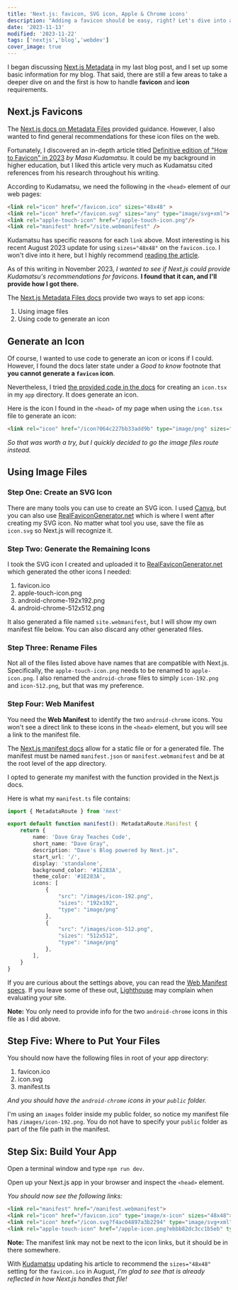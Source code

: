 ```yaml
---
title: 'Next.js: favicon, SVG icon, Apple & Chrome icons'
description: "Adding a favicon should be easy, right? Let's dive into adding favicons in Next.js."
date: '2023-11-13'
modified: '2023-11-22'
tags: ['nextjs','blog','webdev']
cover_image: true
---
```


I began discussing [Next.js Metadata](https://www.davegray.codes/posts/nextjs-ordering-merging-metadata) in my last blog post, and I set up some basic information for my blog. That said, there are still a few areas to take a deeper dive on and the first is how to handle **favicon** and **icon** requirements.

## Next.js Favicons

The [Next.js docs on Metadata Files](https://nextjs.org/docs/app/api-reference/file-conventions/metadata/app-icons) provided guidance. However, I also wanted to find general recommendations for these icon files on the web.

Fortunately, I discovered an in-depth article titled [Definitive edition of "How to Favicon" in 2023](https://dev.to/masakudamatsu/favicon-nightmare-how-to-maintain-sanity-3al7) _by Masa Kudamatsu._ It could be my background in higher education, but I liked this article very much as Kudamatsu cited references from his research throughout his writing. 

According to Kudamatsu, we need the following in the `<head>` element of our web pages:

```html
<link rel="icon" href="/favicon.ico" sizes="48x48" >
<link rel="icon" href="/favicon.svg" sizes="any" type="image/svg+xml">
<link rel="apple-touch-icon" href="/apple-touch-icon.png"/>
<link rel="manifest" href="/site.webmanifest" />
```
Kudamatsu has specific reasons for each `link` above. Most interesting is his recent August 2023 update for using `sizes="48x48"` on the `favicon.ico`. I won't dive into it here, but I highly recommend [reading the article](https://dev.to/masakudamatsu/favicon-nightmare-how-to-maintain-sanity-3al7).

As of this writing in November 2023, _I wanted to see if Next.js could provide Kudamatsu's recommendations for favicons._ **I found that it can, and I'll provide how I got there.** 

The [Next.js Metadata Files docs](https://nextjs.org/docs/app/api-reference/file-conventions/metadata/app-icons) provide two ways to set app icons: 
1. Using image files
2. Using code to generate an icon

## Generate an Icon

Of course, I wanted to use code to generate an icon or icons if I could. However, I found the docs later state under a _Good to know_ footnote that **you cannot generate a `favicon` icon**.

Nevertheless, I tried [the provided code in the docs](https://nextjs.org/docs/app/api-reference/file-conventions/metadata/app-icons#generate-icons-using-code-js-ts-tsx) for creating an `icon.tsx` in my `app` directory. It does generate an icon. 

Here is the icon I found in the `<head>` of my page when using the `icon.tsx` file to generate an icon: 

```html 
<link rel="icon" href="/icon?064c227bb33add9b" type="image/png" sizes="32x32">
```
_So that was worth a try, but I quickly decided to go the image files route instead._

## Using Image Files 

### Step One: Create an SVG Icon

There are many tools you can use to create an SVG icon. I used [Canva](https://www.canva.com/), but you can also use [RealFaviconGenerator.net](https://realfavicongenerator.net/) which is where I went after creating my SVG icon. No matter what tool you use, save the file as `icon.svg` so Next.js will recognize it.

### Step Two: Generate the Remaining Icons 

I took the SVG icon I created and uploaded it to [RealFaviconGenerator.net](https://realfavicongenerator.net/) which generated the other icons I needed: 

1. favicon.ico 
2. apple-touch-icon.png 
3. android-chrome-192x192.png 
4. android-chrome-512x512.png

It also generated a file named `site.webmanifest`, but I will show my own manifest file below. You can also discard any other generated files.

### Step Three: Rename Files 

Not all of the files listed above have names that are compatible with Next.js. Specifically, the `apple-touch-icon.png` needs to be renamed to `apple-icon.png`. I also renamed the `android-chrome` files to simply `icon-192.png` and `icon-512.png`, but that was my preference. 

### Step Four: Web Manifest 

You need the **Web Manifest** to identify the two `android-chrome` icons. You won't see a direct link to these icons in the `<head>` element, but you will see a link to the manifest file. 

The [Next.js manifest docs](https://nextjs.org/docs/app/api-reference/file-conventions/metadata/manifest) allow for a static file or for a generated file. The manifest must be named `manifest.json` or `manifest.webmanifest` and be at the root level of the app directory.

I opted to generate my manifest with the function provided in the Next.js docs. 

Here is what my `manifest.ts` file contains:

```ts 
import { MetadataRoute } from 'next'

export default function manifest(): MetadataRoute.Manifest {
    return {
        name: 'Dave Gray Teaches Code',
        short_name: "Dave Gray",
        description: "Dave's Blog powered by Next.js",
        start_url: '/',
        display: 'standalone',
        background_color: '#1E283A',
        theme_color: '#1E283A',
        icons: [
            {
                "src": "/images/icon-192.png",
                "sizes": "192x192",
                "type": "image/png"
            },
            {
                "src": "/images/icon-512.png",
                "sizes": "512x512",
                "type": "image/png"
            },
        ],
    }
}
```
If you are curious about the settings above, you can read the [Web Manifest specs](https://developer.mozilla.org/en-US/docs/Web/Manifest). If you leave some of these out, [Lighthouse](https://developer.chrome.com/en/docs/lighthouse/) may complain when evaluating your site.

**Note:** You only need to provide info for the two `android-chrome` icons in this file as I did above. 

## Step Five: Where to Put Your Files 

You should now have the following files in root of your app directory: 

1. favicon.ico 
2. icon.svg 
3. manifest.ts 

_And you should have the `android-chrome` icons in your `public` folder._ 

I'm using an `images` folder inside my public folder, so notice my manifest file has `/images/icon-192.png`. You do not have to specify your `public` folder as part of the file path in the manifest.

## Step Six: Build Your App 

Open a terminal window and type `npm run dev`. 

Open up your Next.js app in your browser and inspect the `<head>` element.

_You should now see the following links:_

```html 
<link rel="manifest" href="/manifest.webmanifest">
<link rel="icon" href="/favicon.ico" type="image/x-icon" sizes="48x48">
<link rel="icon" href="/icon.svg?f4ac04897a3b2294" type="image/svg+xml" sizes="any">
<link rel="apple-touch-icon" href="/apple-icon.png?ebbb82dc3cc1b5eb" type="image/png" sizes="180x180">
```
**Note:** The manifest link may not be next to the icon links, but it should be in there somewhere. 

With [Kudamatsu](https://dev.to/masakudamatsu/favicon-nightmare-how-to-maintain-sanity-3al7) updating his article to recommend the `sizes="48x48"` setting for the `favicon.ico` in August, _I'm glad to see that is already reflected in how Next.js handles that file!_ 